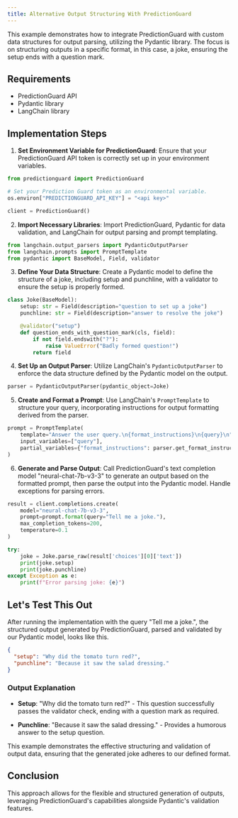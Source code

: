 ```yaml
---
title: Alternative Output Structuring With PredictionGuard
---
```


This example demonstrates how to integrate PredictionGuard with custom data
structures for output parsing, utilizing the Pydantic library. The focus is on
structuring outputs in a specific format, in this case, a joke, ensuring the
setup ends with a question mark.

## Requirements

- PredictionGuard API
- Pydantic library
- LangChain library

## Implementation Steps

1. **Set Environment Variable for PredictionGuard**: Ensure that your
PredictionGuard API token is correctly set up in your environment variables.

```python copy
from predictionguard import PredictionGuard

# Set your Prediction Guard token as an environmental variable.
os.environ["PREDICTIONGUARD_API_KEY"] = "<api key>"

client = PredictionGuard()
```

2. **Import Necessary Libraries**: Import PredictionGuard, Pydantic for data
validation, and LangChain for output parsing and prompt templating.

```python copy
from langchain.output_parsers import PydanticOutputParser
from langchain.prompts import PromptTemplate
from pydantic import BaseModel, Field, validator
```

3. **Define Your Data Structure**: Create a Pydantic model to define the
structure of a joke, including setup and punchline, with a validator to ensure
the setup is properly formed.

```python copy
class Joke(BaseModel):
    setup: str = Field(description="question to set up a joke")
    punchline: str = Field(description="answer to resolve the joke")

    @validator("setup")
    def question_ends_with_question_mark(cls, field):
        if not field.endswith("?"):
            raise ValueError("Badly formed question!")
        return field
```

4. **Set Up an Output Parser**: Utilize LangChain's `PydanticOutputParser` to
enforce the data structure defined by the Pydantic model on the output.

```python copy
parser = PydanticOutputParser(pydantic_object=Joke)
```

5. **Create and Format a Prompt**: Use LangChain's `PromptTemplate` to structure
your query, incorporating instructions for output formatting derived from the parser.

```python copy
prompt = PromptTemplate(
    template="Answer the user query.\n{format_instructions}\n{query}\n",
    input_variables=["query"],
    partial_variables={"format_instructions": parser.get_format_instructions()},
)
```

6. **Generate and Parse Output**: Call PredictionGuard's text completion model
"neural-chat-7b-v3-3" to generate an output based on the formatted prompt, then parse
the output into the Pydantic model. Handle exceptions for parsing errors.

```python copy
result = client.completions.create(
    model="neural-chat-7b-v3-3",
    prompt=prompt.format(query="Tell me a joke."),
    max_completion_tokens=200,
    temperature=0.1
)

try:
    joke = Joke.parse_raw(result['choices'][0]['text'])
    print(joke.setup)
    print(joke.punchline)
except Exception as e:
    print(f"Error parsing joke: {e}")
```

## Let's Test This Out

After running the implementation with the query "Tell me a joke.", the structured
output generated by PredictionGuard, parsed and validated by our Pydantic model,
looks like this.

```json copy
{
  "setup": "Why did the tomato turn red?",
  "punchline": "Because it saw the salad dressing."
}
```

### Output Explanation

- **Setup**: "Why did the tomato turn red?" - This question successfully passes
the validator check, ending with a question mark as required.

- **Punchline**: "Because it saw the salad dressing." - Provides a humorous answer
to the setup question.

This example demonstrates the effective structuring and validation of output data,
ensuring that the generated joke adheres to our defined format.

## Conclusion

This approach allows for the flexible and structured generation of outputs,
leveraging PredictionGuard's capabilities alongside Pydantic's validation features.
